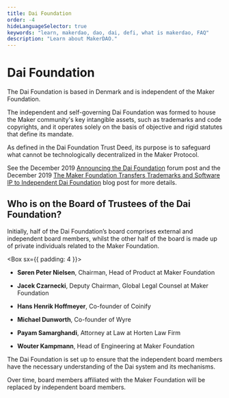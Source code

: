```yaml
---
title: Dai Foundation
order: -4
hideLanguageSelector: true
keywords: "learn, makerdao, dao, dai, defi, what is makerdao, FAQ"
description: "Learn about MakerDAO."
---
```


# Dai Foundation

The Dai Foundation is based in Denmark and is independent of the Maker Foundation. 

The independent and self-governing Dai Foundation was formed to house the Maker community's key intangible assets, such as trademarks and code copyrights, and it operates solely on the basis of objective and rigid statutes that define its mandate.

As defined in the Dai Foundation Trust Deed, its purpose is to safeguard what cannot be technologically decentralized in the Maker Protocol.

See the December 2019 [Announcing the Dai Foundation](https://forum.makerdao.com/t/announcing-the-dai-foundation/1046) forum post and the December 2019 [The Maker Foundation Transfers Trademarks and Software IP to Independent Dai Foundation](https://blog.makerdao.com/the-maker-foundation-transfers-trademarks-and-software-ip-to-independent-dai-foundation/) blog post for more details.

## Who is on the Board of Trustees of the Dai Foundation?

Initially, half of the Dai Foundation’s board comprises external and independent board members, whilst the other half of the board is made up of private individuals related to the Maker Foundation.

<Box sx={{ padding: 4 }}>

- **Søren Peter Nielsen**, Chairman, Head of Product at Maker Foundation

- **Jacek Czarnecki**, Deputy Chairman, Global Legal Counsel at Maker Foundation

- **Hans Henrik Hoffmeyer**, Co-founder of Coinify

- **Michael Dunworth**, Co-founder of Wyre

- **Payam Samarghandi**, Attorney at Law at Horten Law Firm

- **Wouter Kampmann**, Head of Engineering at Maker Foundation

</Box>

The Dai Foundation is set up to ensure that the independent board members have the necessary understanding of the Dai system and its mechanisms. 

Over time, board members affiliated with the Maker Foundation will be replaced by independent board members.

